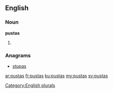 ==English==

===Noun===
'''pustas'''

# {{plural of|[[pusta]]}}

===Anagrams===
* [[stupas#English|stupas]]

[[Category:English plurals]]

[[ar:pustas]]
[[fr:pustas]]
[[ku:pustas]]
[[my:pustas]]
[[sv:pustas]]